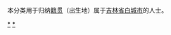 {{Catnav|頁面分類|各種主題的頁面分類|依中国各省来作的分类|各地中国人|吉林人}}
{{Catnav|頁面分類|人物|各國人物|中国人|各地中国人|吉林人}}

本分类用于归纳[[籍贯|籍贯]]（出生地）属于[[吉林省|吉林省]][[白城市|白城市]]的人士。

[[Category:吉林人|*]]
[[Category:白城|*]]